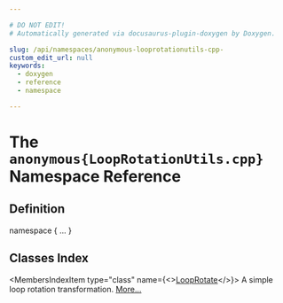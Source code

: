 ```yaml
---

# DO NOT EDIT!
# Automatically generated via docusaurus-plugin-doxygen by Doxygen.

slug: /api/namespaces/anonymous-looprotationutils-cpp-
custom_edit_url: null
keywords:
  - doxygen
  - reference
  - namespace

---
```





# The `anonymous{LoopRotationUtils.cpp}` Namespace Reference

<DoxygenPage pluginConfig={pluginConfig}>



## Definition

<CodeBlock>namespace &#123; ... &#125;</CodeBlock>

## Classes Index

<MembersIndex>

<MembersIndexItem
  type="class"
  name={<><a href="/docs/api/classes/anonymous-namespace-looprotationutils-cpp-/looprotate">LoopRotate</a></>}>
A simple loop rotation transformation. <a href="/docs/api/classes/anonymous-namespace-looprotationutils-cpp-/looprotate/#details">More...</a>
</MembersIndexItem>

</MembersIndex>


</DoxygenPage>
